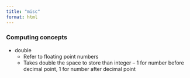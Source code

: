 ```yaml
---
title: "misc"
format: html
---
```


### Computing concepts

- double 
  + Refer to floating point numbers
  + Takes double the space to store than integer -- 1 for number before decimal point, 1 for number after decimal point